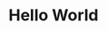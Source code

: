 ---
title: Hello World
layout: ../../layouts/PostLayout.astro
image: ../assets/images/hello-world.jpg
tag: painting
hidden: true
---